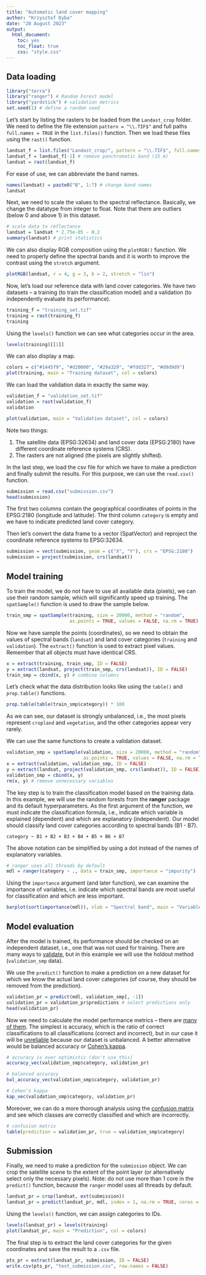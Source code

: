 ```yaml
---
title: "Automatic land cover mapping"
author: "Krzysztof Dyba"
date: "28 August 2023"
output:
  html_document:
    toc: yes
    toc_float: true
    css: "style.css"
---
```


## Data loading

```r
library("terra")
library("ranger") # Random Forest model
library("yardstick") # validation metrics
set.seed(1) # define a random seed
```

Let's start by listing the rasters to be loaded from the `Landast_crop` folder.
We need to define the file extension `pattern = "\\.TIF$"` and full paths
`full.names = TRUE` in the `list.files()` function. Then we load these files
using the `rast()` function.

```r
landsat_f = list.files("Landast_crop/", pattern = "\\.TIF$", full.names = TRUE)
landsat_f = landsat_f[-1] # remove panchromatic band (15 m)
landsat = rast(landsat_f)
```

For ease of use, we can abbreviate the band names.

```r
names(landsat) = paste0("B", 1:7) # change band names
landsat
```

Next, we need to scale the values to the spectral reflectance. Basically,
we change the datatype from integer to float. Note that there are outliers
(below 0 and above 1) in this dataset.

```r
# scale data to reflectance
landsat = landsat * 2.75e-05 - 0.2
summary(landsat) # print statistics
```

We can also display RGB composition using the `plotRGB()` function. We need to
properly define the spectral bands and it is worth to improve the contrast
using the `stretch` argument.

```r
plotRGB(landsat, r = 4, g = 3, b = 2, stretch = "lin")
```

Now, let's load our reference data with land cover categories. We have two
datasets -- a training (to train the classification model) and a validation
(to independently evaluate its performance).

```r
training_f = "training_set.tif"
training = rast(training_f)
training
```

Using the `levels()` function we can see what categories occur in the area.

```r
levels(training)[[1]]
```

We can also display a map.

```r
colors = c("#1445f9", "#d20000", "#29a329", "#fdd327", "#d9d9d9")
plot(training, main = "Training dataset", col = colors)
```

We can load the validation data in exactly the same way.

```r
validation_f = "validation_set.tif"
validation = rast(validation_f)
validation
```

```r
plot(validation, main = "Validation dataset", col = colors)
```

Note two things:

1. The satellite data (EPSG:32634) and land cover data (EPSG:2180) have
different coordinate reference systems (CRS).
2. The rasters are not aligned (the pixels are slightly shifted).

In the last step, we load the csv file for which we have to make a prediction
and finally submit the results. For this purpose, we can use the `read.csv()`
function.

```r
submission = read.csv("submission.csv")
head(submission)
```

The first two columns contain the geographical coordinates of points in the
EPSG:2180 (longitude and latitude). The third column `category` is empty and
we have to indicate predicted land cover category.

Then let's convert the data frame to a vector (SpatVector) and reproject
the coordinate reference systems to EPSG:32634.

```r
submission = vect(submission, geom = c("X", "Y"), crs = "EPSG:2180")
submission = project(submission, crs(landsat))
```

## Model training

To train the model, we do not have to use all available data (pixels), we can
use their random sample, which will significantly speed up training.
The `spatSample()` function is used to draw the sample below.

```r
train_smp = spatSample(training, size = 20000, method = "random",
                       as.points = TRUE, values = FALSE, na.rm = TRUE)
```

Now we have sample the points (coordinates), so we need to obtain the
values of spectral bands (`landsat`) and land cover categories (`training`
and `validation`). The `extract()` function is used to extract pixel values.
Remember that all objects must have identical CRS.

```r
x = extract(training, train_smp, ID = FALSE)
y = extract(landsat, project(train_smp, crs(landsat)), ID = FALSE)
train_smp = cbind(x, y) # combine columns
```

Let's check what the data distribution looks like using the `table()` and 
`prop.table()` functions.

```r
prop.table(table(train_smp$category)) * 100
```

As we can see, our dataset is strongly unbalanced, i.e., the most pixels
represent `cropland` and `vegetation`, and the other categories appear very
rarely.

We can use the same functions to create a validation dataset.

```r
validation_smp = spatSample(validation, size = 20000, method = "random",
                            as.points = TRUE, values = FALSE, na.rm = TRUE)
x = extract(validation, validation_smp, ID = FALSE)
y = extract(landsat, project(validation_smp, crs(landsat)), ID = FALSE)
validation_smp = cbind(x, y)
rm(x, y) # remove unnecessary variables
```

The key step is to train the classification model based on the training data.
In this example, we will use the random forests from the **ranger** package
and its default hyperparameters. As the first argument of the function, we must
indicate the classification formula, i.e., indicate which variable is explained
(dependent) and which are explanatory (independent). Our model should classify
land cover categories according to spectral bands (B1 - B7).

```
category ~ B1 + B2 + B3 + B4 + B5 + B6 + B7
```

The above notation can be simplified by using a dot instead of the names of
explanatory variables.

```r
# ranger uses all threads by default
mdl = ranger(category ~ ., data = train_smp, importance = "impurity")
```

Using the `importance` argument (and later function), we can examine the
importance of variables, i.e. indicate which spectral bands are most useful
for classification and which are less important.

```r
barplot(sort(importance(mdl)), xlab = "Spectral band", main = "Variable importance")
```

## Model evaluation

After the model is trained, its performance should be checked on an independent
dataset, i.e., one that was not used for training. There are many ways to
[validate](https://en.wikipedia.org/wiki/Cross-validation_(statistics)), but
in this example we will use the holdout method (`validation_smp` data).

We use the `predict()` function to make a prediction on a new dataset for
which we know the actual land cover categories (of course, they should be
removed from the prediction).

```r
validation_pr = predict(mdl, validation_smp[, -1])
validation_pr = validation_pr$predictions # select predictions only
head(validation_pr)
```

Now we need to calculate the model performance metrics -- there are [many of them](https://en.wikipedia.org/wiki/Precision_and_recall).
The simplest is accuracy, which is the ratio of correct classifications to
all classifications (correct and incorrect), but in our case it will be
[unreliable](https://en.wikipedia.org/wiki/Precision_and_recall#Imbalanced_data)
because our dataset is unbalanced. A better alternative would be balanced 
accuracy or [Cohen's kappa](https://en.wikipedia.org/wiki/Cohen%27s_kappa).

```r
# accuracy is over optimistic (don't use this)
accuracy_vec(validation_smp$category, validation_pr)

# balanced accuracy
bal_accuracy_vec(validation_smp$category, validation_pr)

# Cohen's kappa
kap_vec(validation_smp$category, validation_pr)
```

Moreover, we can do a more thorough analysis using the
[confusion matrix](https://en.wikipedia.org/wiki/Confusion_matrix) and see
which classes are correctly classified and which are incorrectly.

```r
# confusion matrix
table(prediction = validation_pr, true = validation_smp$category)
```

## Submission

Finally, we need to make a prediction for the `submission` object.
We can crop the satellite scene to the extent of the point layer
(or alternatively select only the necessary pixels). Note: do not use more
than 1 core in the `predict()` function, because the `ranger` model uses
all threads by default.

```r
landsat_pr = crop(landsat, ext(submission))
landsat_pr = predict(landsat_pr, mdl, index = 1, na.rm = TRUE, cores = 1)
```

Using the `levels()` function, we can assign categories to IDs.

```r
levels(landsat_pr) = levels(training)
plot(landsat_pr, main = "Prediction", col = colors)
```

The final step is to extract the land cover categories for the given coordinates
and save the result to a `.csv` file.

```r
pts_pr = extract(landsat_pr, submission, ID = FALSE)
write.csv(pts_pr, "test_submission.csv", row.names = FALSE)
```
